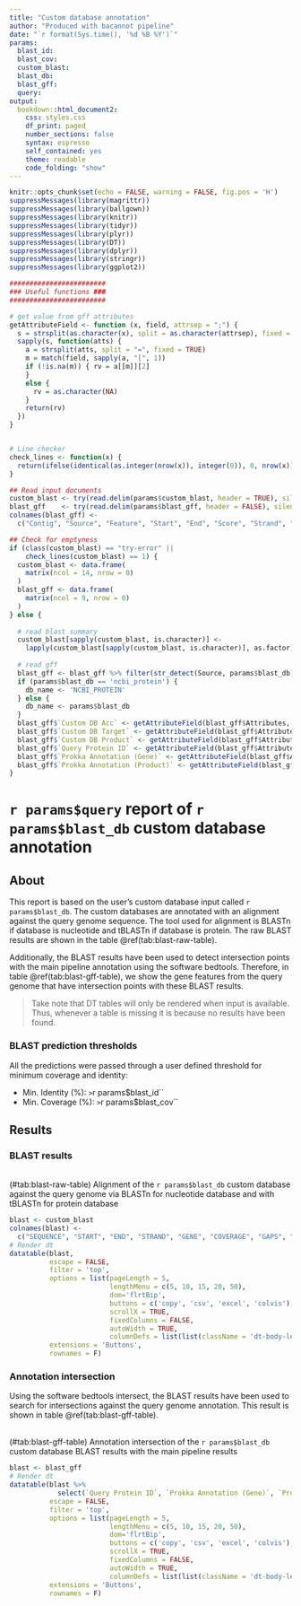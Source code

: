 ```yaml
---
title: "Custom database annotation"
author: "Produced with bacannot pipeline"
date: "`r format(Sys.time(), '%d %B %Y')`"
params:
  blast_id:
  blast_cov:
  custom_blast:
  blast_db:
  blast_gff:
  query:
output:
  bookdown::html_document2: 
    css: styles.css
    df_print: paged
    number_sections: false
    syntax: espresso
    self_contained: yes
    theme: readable
    code_folding: "show"
---
```


```r
knitr::opts_chunk$set(echo = FALSE, warning = FALSE, fig.pos = 'H')
suppressMessages(library(magrittr))
suppressMessages(library(ballgown))
suppressMessages(library(knitr))
suppressMessages(library(tidyr))
suppressMessages(library(plyr))
suppressMessages(library(DT))
suppressMessages(library(dplyr))
suppressMessages(library(stringr))
suppressMessages(library(ggplot2))

########################
### Useful functions ###
########################

# get value from gff attributes
getAttributeField <- function (x, field, attrsep = ";") {
  s = strsplit(as.character(x), split = as.character(attrsep), fixed = TRUE)
  sapply(s, function(atts) {
    a = strsplit(atts, split = "=", fixed = TRUE)
    m = match(field, sapply(a, "[", 1))
    if (!is.na(m)) { rv = a[[m]][2]
    }
    else {
      rv = as.character(NA)
    }
    return(rv)
  })
}


# Line checker
check_lines <- function(x) {
  return(ifelse(identical(as.integer(nrow(x)), integer(0)), 0, nrow(x)))
}

## Read input documents
custom_blast <- try(read.delim(params$custom_blast, header = TRUE), silent = TRUE)
blast_gff    <- try(read.delim(params$blast_gff, header = FALSE), silent = TRUE)
colnames(blast_gff) <-
  c("Contig", "Source", "Feature", "Start", "End", "Score", "Strand", "Phase", "Attributes")

## Check for emptyness
if (class(custom_blast) == "try-error" ||
    check_lines(custom_blast) == 1) {
  custom_blast <- data.frame(
    matrix(ncol = 14, nrow = 0)
  )
  blast_gff <- data.frame(
    matrix(ncol = 9, nrow = 0)
  )
} else {
  
  # read blast summary
  custom_blast[sapply(custom_blast, is.character)] <- 
    lapply(custom_blast[sapply(custom_blast, is.character)], as.factor)
  
  # read gff
  blast_gff <- blast_gff %>% filter(str_detect(Source, params$blast_db))
  if (params$blast_db == 'ncbi_protein') {
    db_name <- 'NCBI_PROTEIN'
  } else {
    db_name <- params$blast_db
  }
  blast_gff$`Custom DB Acc` <- getAttributeField(blast_gff$Attributes, paste(db_name, "_Acc", sep=""), ";")
  blast_gff$`Custom DB Target` <- getAttributeField(blast_gff$Attributes, paste(db_name, "_Target", sep=""), ";")
  blast_gff$`Custom DB Product` <- getAttributeField(blast_gff$Attributes, paste(db_name, "_Product", sep=""), ";")
  blast_gff$`Query Protein ID` <- getAttributeField(blast_gff$Attributes, "ID", ";")
  blast_gff$`Prokka Annotation (Gene)` <- getAttributeField(blast_gff$Attributes, "gene", ";")
  blast_gff$`Prokka Annotation (Product)` <- getAttributeField(blast_gff$Attributes, "product", ";")
}
```

# `r params$query` report of `r params$blast_db` custom database annotation

## About

This report is based on the user's custom database input called `r params$blast_db`. The custom databases are annotated with an alignment against the query genome sequence. The tool used for alignment is BLASTn if database is nucleotide and tBLASTn if database is protein. The raw BLAST results are shown in the table \@ref(tab:blast-raw-table).

Additionally, the BLAST results have been used to detect intersection points with the main pipeline annotation using the software bedtools. Therefore, in table \@ref(tab:blast-gff-table), we show the gene features from the query genome that have intersection points with these BLAST results.

> Take note that DT tables will only be rendered when input is available. Thus, whenever a table is missing it is because no results have been found.

### BLAST prediction thresholds

All the predictions were passed through a user defined threshold for minimum coverage and identity:

* Min. Identity (%): `> `r params$blast_id``
* Min. Coverage (%): `> `r params$blast_cov``

## Results

### BLAST results

<br>
<caption>(#tab:blast-raw-table) Alignment of the `r params$blast_db` custom database against the query genome via BLASTn for nucleotide database and with tBLASTn for protein database</caption>
```r
blast <- custom_blast
colnames(blast) <-
  c("SEQUENCE", "START", "END", "STRAND", "GENE", "COVERAGE", "GAPS", "% COVERAGE", "% IDENTITY", "DATABASE", "ACCESSION", "PRODUCT", "DESCRIPTION")
# Render dt
datatable(blast,
          escape = FALSE,
          filter = 'top',
          options = list(pageLength = 5,
                         lengthMenu = c(5, 10, 15, 20, 50),
                         dom='flrtBip',
                         buttons = c('copy', 'csv', 'excel', 'colvis'),
                         scrollX = TRUE,
                         fixedColumns = FALSE,
                         autoWidth = TRUE,
                         columnDefs = list(list(className = 'dt-body-left', targets = c(4,10,11,12)))),
          extensions = 'Buttons',
          rownames = F)
```

### Annotation intersection

Using the software bedtools intersect, the BLAST results have been used to search for intersections against the query genome annotation. This result is shown in table \@ref(tab:blast-gff-table).

<br>
<caption>(#tab:blast-gff-table) Annotation intersection of the `r params$blast_db` custom database BLAST results with the main pipeline results</caption>
```r
blast <- blast_gff
# Render dt
datatable(blast %>%
            select(`Query Protein ID`, `Prokka Annotation (Gene)`, `Prokka Annotation (Product)`, `Custom DB Acc`, `Custom DB Target`, `Custom DB Product`, Attributes),
          escape = FALSE,
          filter = 'top',
          options = list(pageLength = 5,
                         lengthMenu = c(5, 10, 15, 20, 50),
                         dom='flrtBip',
                         buttons = c('copy', 'csv', 'excel', 'colvis'),
                         scrollX = TRUE,
                         fixedColumns = FALSE,
                         autoWidth = TRUE,
                         columnDefs = list(list(className = 'dt-body-left', targets = c(0,1,2,3,4,5,6)))),
          extensions = 'Buttons',
          rownames = F)
```
